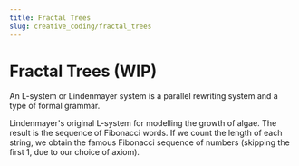 ```yaml
---
title: Fractal Trees
slug: creative_coding/fractal_trees
---
```



# Fractal Trees (WIP)

<Suspense>
  <Preview />
</Suspense>

An L-system or Lindenmayer system is a parallel rewriting system and a type of formal grammar.

Lindenmayer's original L-system for modelling the growth of algae. The result is the sequence of Fibonacci words. If we count the length of each string, we obtain the famous Fibonacci sequence of numbers (skipping the first 1, due to our choice of axiom).
